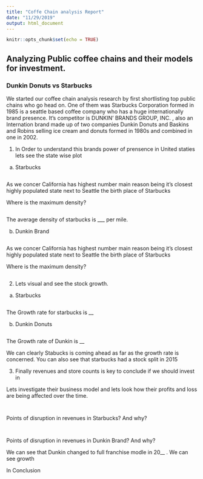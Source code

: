 ```yaml
---
title: "Coffe Chain analysis Report"
date: "11/29/2019"
output: html_document
---
```


```r
knitr::opts_chunk$set(echo = TRUE)
```

## Analyzing Public coffee chains and their models for investment.
###			Dunkin Donuts vs Starbucks

We started our coffee chain analysis research by first shortlisting top public chains who go head on.
One of them was Starbucks Corporation formed in 1985 is a seattle based coffee company who has a huge internationally brand presence. It's competitor is DUNKIN’ BRANDS GROUP, INC. , also an Internation brand made up of two companies Dunkin Donuts and Baskins and Robins selling ice cream and donuts formed in 1980s and combined in one in 2002.

1. In Order to understand this brands power of prensence in United staties lets see the state wise plot

a. Starbucks

```r

```

As we concer California has highest number main reason being it's closest highly populated state next to Seattle the birth place of Starbucks

Where is the maximum density?
```r

```

The average density of starbucks is ___ per mile.

b. Dunkin Brand

```r

```

As we concer California has highest number main reason being it's closest highly populated state next to Seattle the birth place of Starbucks

Where is the maximum density?
```r

```



2. Lets visual and see the stock growth.

a. Starbucks

```r
```
The Growth rate for starbucks is __

b. Dunkin Donuts
```r
```
The Growth rate of Dunkin is __


We can clearly  Stabucks is coming ahead as far as the growth rate is concerned. You can also see that starbucks had a stock split in 2015

3. Finally revenues and store counts is key to conclude if we should invest in

Lets investigate their business model and lets look how their profits and loss are being affected over the time.

```r
```

```r
```

Points of disruption in revenues in Starbucks?  And why? 


```r
```

```r
```

Points of disruption in revenues in Dunkin Brand?  And why?

We can see that Dunkin changed to full franchise modle in 20__ .
We can see growth


In Conclusion 




